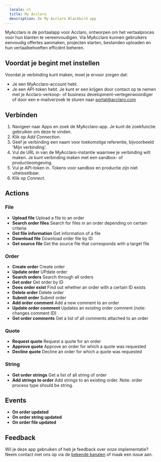 ```yaml
---
  locale: nl
  title: My Acclaro
  description: De My Acclaro Blackbird app
---
```


<LinkCard title="Bekijk op Github" target="_blank" href="https://github.com/bb-io/Acclaro" icon="github" />

MyAcclaro is de portaalapp voor Acclaro, ontworpen om het vertaalproces voor hun klanten te vereenvoudigen. Via MyAcclaro kunnen gebruikers eenvoudig offertes aanmaken, projecten starten, bestanden uploaden en hun vertaalbehoeften efficiënt beheren.

## Voordat je begint met instellen

Voordat je verbinding kunt maken, moet je ervoor zorgen dat:

- Je een MyAcclaro-account hebt.
- Je een API-token hebt. Je kunt er een krijgen door contact op te nemen met je Acclaro-verkoop- of business development-vertegenwoordiger of door een e-mailverzoek te sturen naar portal@acclaro.com

## Verbinden

1. Navigeer naar Apps en zoek de MyAcclaro-app. Je kunt de zoekfunctie gebruiken om deze te vinden.
2. Klik op _Add Connection_.
3. Geef je verbinding een naam voor toekomstige referentie, bijvoorbeeld 'Mijn verbinding'.
4. Vul de URL in van de MyAcclaro-instantie waarmee je verbinding wilt maken. Je kunt verbinding maken met een sandbox- of productieomgeving.
5. Vul je API-token in. Tokens voor sandbox en productie zijn niet uitwisselbaar.
7. Klik op _Connect_.

## Actions

###  File

- **Upload file** Upload a file to an order
- **Search order files** Search for files in an order depending on certain criteria
- **Get file information** Get information of a file
- **Download file** Download order file by ID
- **Get source file** Get the source file that corresponds with a target file

###  Order

- **Create order** Create order
- **Update order** UPdate order
- **Search orders** Search through all orders
- **Get order** Get order by ID
- **Does order exist** Find out whether an order with a certain ID exists
- **Delete order** Delete order
- **Submit order** Submit order
- **Add order comment** Add a new comment to an order
- **Update order comment** Updates an exisitng order comment (note: changes comment ID)
- **Get order comments** Get a list of all comments attached to an order

###  Quote

- **Request quote** Request a quote for an order
- **Approve quote** Approve an order for which a quote was requested
- **Decline quote** Decline an order for which a quote was requested

###  String

- **Get order strings** Get a list of all string of order
- **Add strings to order** Add strings to an existing order. Note: order process type should be string.

## Events

- **On order updated**
- **On order string updated**
- **On order file updated**

## Feedback

Wil je deze app gebruiken of heb je feedback over onze implementatie? Neem contact met ons op via de [bekende kanalen](https://www.blackbird.io/) of maak een issue aan.